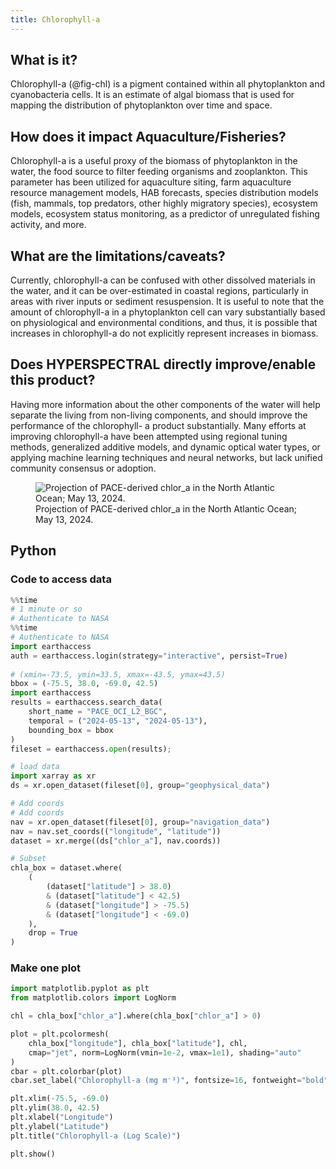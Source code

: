 ```yaml
---
title: Chlorophyll-a
---
```


## What is it?

Chlorophyll-a (@fig-chl) is a pigment contained within all phytoplankton and cyanobacteria
cells. It is an estimate of algal biomass that is used for mapping the distribution of
phytoplankton over time and space.

## How does it impact Aquaculture/Fisheries?

Chlorophyll-a is a useful proxy of the biomass of phytoplankton in the water, the food source
to filter feeding organisms and zooplankton. This parameter has been utilized for aquaculture
siting, farm aquaculture resource management models, HAB forecasts, species distribution models (fish, mammals, top predators, other highly migratory species),
ecosystem models, ecosystem status monitoring, as a predictor of unregulated fishing
activity, and more.

## What are the limitations/caveats?

Currently, chlorophyll-a can be confused with other dissolved materials in the water, and it
can be over-estimated in coastal regions, particularly in areas with river inputs or sediment
resuspension. It is useful to note that the amount of chlorophyll-a in a phytoplankton cell can
vary substantially based on physiological and environmental conditions, and thus, it is
possible that increases in chlorophyll-a do not explicitly represent increases in biomass.

## Does HYPERSPECTRAL directly improve/enable this product?

Having more information about the other components of the water will help separate the
living from non-living components, and should improve the performance of the chlorophyll-
a product substantially. Many efforts at improving chlorophyll-a have been attempted using
regional tuning methods, generalized additive models, and dynamic optical water types, or applying machine learning techniques and neural networks, but lack unified community consensus or adoption.

![Projection of PACE-derived chlor_a in the North
Atlantic Ocean; May 13, 2024.](images/chloro-a.png){#fig-chl}

## Python

::: {.callout-note collapse=true}
### Code to access data

```python
%%time
# 1 minute or so
# Authenticate to NASA
%%time
# Authenticate to NASA
import earthaccess
auth = earthaccess.login(strategy="interactive", persist=True)
    
# (xmin=-73.5, ymin=33.5, xmax=-43.5, ymax=43.5)
bbox = (-75.5, 38.0, -69.0, 42.5)
import earthaccess
results = earthaccess.search_data(
    short_name = "PACE_OCI_L2_BGC",
    temporal = ("2024-05-13", "2024-05-13"),
    bounding_box = bbox
)
fileset = earthaccess.open(results);

# load data
import xarray as xr
ds = xr.open_dataset(fileset[0], group="geophysical_data")

# Add coords
# Add coords
nav = xr.open_dataset(fileset[0], group="navigation_data")
nav = nav.set_coords(("longitude", "latitude"))
dataset = xr.merge((ds["chlor_a"], nav.coords))

# Subset
chla_box = dataset.where(
    (
        (dataset["latitude"] > 38.0)
        & (dataset["latitude"] < 42.5)
        & (dataset["longitude"] > -75.5)
        & (dataset["longitude"] < -69.0)
    ),
    drop = True
)
```
:::


::: {.callout-note collapse=true}
### Make one plot

```python
import matplotlib.pyplot as plt
from matplotlib.colors import LogNorm

chl = chla_box["chlor_a"].where(chla_box["chlor_a"] > 0)

plot = plt.pcolormesh(
    chla_box["longitude"], chla_box["latitude"], chl,
    cmap="jet", norm=LogNorm(vmin=1e-2, vmax=1e1), shading="auto"
)
cbar = plt.colorbar(plot)
cbar.set_label("Chlorophyll-a (mg m⁻³)", fontsize=16, fontweight="bold")

plt.xlim(-75.5, -69.0)
plt.ylim(38.0, 42.5)
plt.xlabel("Longitude")
plt.ylabel("Latitude")
plt.title("Chlorophyll-a (Log Scale)")

plt.show()
```
:::



